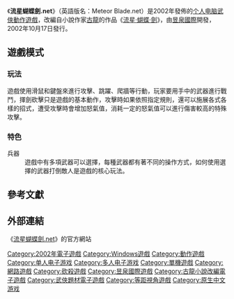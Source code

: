 {{Refimprove|time=2014-11-15T10:59:31+00:00}}

{{Infobox_VG|title=流星蝴蝶劍.net|english=Meteor Blade.net|genre=[[网络游戏|多人多機]]<br>[[动作游戏|動作]]<br>[[格鬥遊戲|格鬥]]<br>[[大型多人線上即時戰略遊戲|即時戰略]]<br>[[射击游戏|射擊]]<br>[[第三人称视角游戏|第三人稱]]|platforms=[[Microsoft_Windows|Microsoft_Windows]]|developer=TITANS泰坦工作組|publisher=臺灣：[[昱泉國際|昱泉國際]]|engine=|modes=[[多人电子游戏|多人]]|released=臺灣：2002年10月17日（已停運）|shutdown=|onlinegame=1|producer=[[蔡浚松|蔡浚松]]|designer=[[李尹盛|李尹盛]]|artist=[[莊文嘉|莊文嘉]]}}

《'''流星蝴蝶劍.net'''》（英語版名：Meteor Blade.net）是2002年發佈的[[个人电脑|个人电脑]][[动作游戏|武俠動作遊戲]]，改編自小說作家[[古龍|古龍]]的作品《[[流星·蝴蝶·劍|流星·蝴蝶·劍]]》，由[[昱泉國際|昱泉國際]]開發，2002年10月17日發行。

==遊戲模式==
===玩法===
遊戲使用滑鼠和鍵盤來進行攻擊、跳躍、爬牆等行動，玩家要用手中的武器進行戰鬥，揮劍砍擊只是遊戲的基本動作，攻擊時如果依照指定規則，還可以施展各式各樣的招式，遭受攻擊時會增加怒氣值，消耗一定的怒氣值可以進行傷害較高的特殊攻擊。
===特色===
;兵器
:遊戲中有多項武器可以選擇，每種武器都有著不同的操作方式，如何使用選擇的武器打倒敵人是遊戲的核心玩法。

==參考文獻==
<references/>

==外部連結==
《[https://web.archive.org/web/20070827110313/http://www.m2.com.tw/game/butterfly/ 流星蝴蝶劍.net]》的官方網站
{{昱泉國際}}
{{DEFAULTSORT:Meteor Blade.net}}
[[Category:2002年電子遊戲|Category:2002年電子遊戲]]
[[Category:Windows遊戲|Category:Windows遊戲]]
[[Category:動作遊戲|Category:動作遊戲]]
[[Category:单人电子游戏|Category:单人电子游戏]]
[[Category:多人电子游戏|Category:多人电子游戏]]
[[Category:單機遊戲|Category:單機遊戲]]
[[Category:網路遊戲|Category:網路遊戲]]
[[Category:砍殺遊戲|Category:砍殺遊戲]]
[[Category:昱泉國際遊戲|Category:昱泉國際遊戲]]
[[Category:古龍小說改編電子遊戲|Category:古龍小說改編電子遊戲]]
[[Category:武俠題材電子遊戲|Category:武俠題材電子遊戲]]
[[Category:等距視角遊戲|Category:等距視角遊戲]]
[[Category:原生中文游戏|Category:原生中文游戏]]